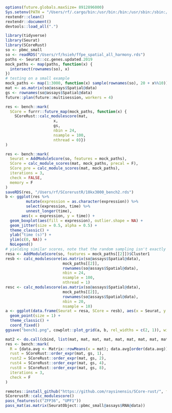 ```r
options(future.globals.maxSize= 8912896000)
Sys.setenv(PATH = "/Users/rf/.cargo/bin:/usr/bin:/bin:/usr/sbin:/sbin:/usr/local/bin:/usr/local/ncbi/blast/bin:/Library/TeX/texbin:/opt/X11/bin:/Library/Apple/usr/bin:/Library/Frameworks/Mono.framework/Versions/Current/Commands:/Applications/RStudio.app/Contents/MacOS/postback")
rextendr::clean()
rextendr::document()
devtools::load_all(".")
```

```r
library(tidyverse)
library(Seurat)
library(SCoreRust)
so <- pbmc_small
so <- readRDS("/Users/rf/hsieh/ffpe_spatial_all_harmony.rds")
paths <- Seurat::cc.genes.updated.2019
mock_paths <- map(paths, function(x) {
  intersect(rownames(so), x)
})
# testing on a small example
mock_paths <- map(1:3000, function(x) sample(rownames(so), 20 + x%%10))
mat <- as.matrix(so@assays$Spatial@data)
gs <- rownames(so@assays$Spatial@data)
future::plan(future::multisession, workers = 4)

res <- bench::mark(
  SCore = furrr::future_map(mock_paths, function(x) {
    SCoreRust::calc_modulescore(mat,
                     x,
                     gs,
                     nbin = 24,
                     nsample = 100,
                     nthread = 0)})
)

res <- bench::mark(
  Seurat = AddModuleScore(so, features = mock_paths),
  SCore = calc_module_scores(mat, mock_paths, precal = F),
  SCore_pre = calc_module_scores(mat, mock_paths),
  iterations = 3,
  check = FALSE,
  memory = F
)
saveRDS(res, "/Users/rf/SCorerustR/10kx3000_bench2.rds")
b <- ggplot(res %>%
         mutate(expression = as.character(expression)) %>%
         select(expression, time) %>%
         unnest_longer(time), 
       aes(x = expression, y = time)) +
  geom_boxplot(aes(fill = expression), outlier.shape = NA) +
  geom_jitter(size = 0.5, alpha = 0.5) +
  theme_classic() +
  ylab("time (s)") +
  ylim(c(0, NA)) +
  NoLegend()
# yielding similar scores, note that the random sampling isn't exactly the same
resa <- AddModuleScore(so, features = mock_paths[[2]])$Cluster1
resb <- calc_modulescore(as.matrix(so@assays$Spatial@data),
                         mock_paths[[2]],
                         rownames(so@assays$Spatial@data),
                         nbin = 24,
                         nsample = 100, 
                         nthread = 1)
resc <- calc_modulescore(as.matrix(so@assays$Spatial@data),
                         mock_paths[[2]],
                         rownames(so@assays$Spatial@data),
                         nbin = 20,
                         nsample = 10)
a <- ggplot(data.frame(Seurat = resa, SCore = resb), aes(x = Seurat, y = SCore)) + 
  geom_point(size = 1) +
  theme_classic() +
  coord_fixed()
ggsave("bench1.png", cowplot::plot_grid(a, b, rel_widths = c(2, 1)), width = 6, height = 3)
```


```r
mat2 <- do.call(cbind, list(mat, mat, mat, mat, mat, mat, mat, mat, mat))
res <- bench::mark(
  R = {data.avg <- Matrix::rowMeans(x = mat); data.avg[order(data.avg)]} %>% names(),
  rust = SCoreRust::order_expr(mat, gs, 1),
  rust2 = SCoreRust::order_expr(mat, gs, 2),
  rust4 = SCoreRust::order_expr(mat, gs, 4),
  rust8 = SCoreRust::order_expr(mat, gs, 8),
  iterations = 3,
  check = F
)
```

```r
remotes::install_github("https://github.com/raysinensis/SCore-rust/", force = TRUE)
SCorerustR::calc_modulescore()
pass_features(c("ZFP36", "UPF1"))
pass_mat(as.matrix(SeuratObject::pbmc_small@assays$RNA@data))
```

